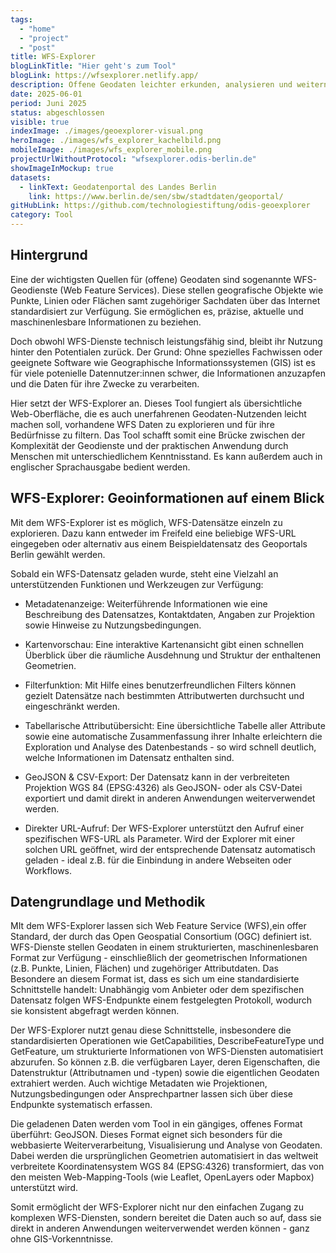```yaml
---
tags:
  - "home"
  - "project"
  - "post"
title: WFS-Explorer
blogLinkTitle: "Hier geht's zum Tool"
blogLink: https://wfsexplorer.netlify.app/
description: Offene Geodaten leichter erkunden, analysieren und weiternutzen
date: 2025-06-01
period: Juni 2025
status: abgeschlossen
visible: true
indexImage: ./images/geoexplorer-visual.png
heroImage: ./images/wfs_explorer_kachelbild.png
mobileImage: ./images/wfs_explorer_mobile.png
projectUrlWithoutProtocol: "wfsexplorer.odis-berlin.de"
showImageInMockup: true
datasets:
  - linkText: Geodatenportal des Landes Berlin
    link: https://www.berlin.de/sen/sbw/stadtdaten/geoportal/
gitHubLink: https://github.com/technologiestiftung/odis-geoexplorer
category: Tool
---
```


## Hintergrund

Eine der wichtigsten Quellen für (offene) Geodaten sind sogenannte WFS-Geodienste (Web Feature Services). Diese stellen geografische Objekte wie Punkte, Linien oder Flächen samt zugehöriger Sachdaten über das Internet standardisiert zur Verfügung. Sie ermöglichen es, präzise, aktuelle und maschinenlesbare Informationen zu beziehen.

Doch obwohl WFS-Dienste technisch leistungsfähig sind, bleibt ihr Nutzung hinter den Potentialen zurück. Der Grund: Ohne spezielles Fachwissen oder geeignete Software wie Geographische Informationssystemen (GIS) ist es für viele potenielle Datennutzer:innen schwer, die Informationen anzuzapfen und die Daten für ihre Zwecke zu verarbeiten.

Hier setzt der WFS-Explorer an. Dieses Tool fungiert als übersichtliche Web-Oberfläche, die es auch unerfahrenen Geodaten-Nutzenden leicht machen soll, vorhandene WFS Daten zu explorieren und für ihre Bedürfnisse zu filtern. Das Tool schafft somit eine Brücke zwischen der Komplexität der Geodienste und der praktischen Anwendung durch Menschen mit unterschiedlichem Kenntnisstand. Es kann außerdem auch in englischer Sprachausgabe bedient werden.

## WFS-Explorer: Geoinformationen auf einem Blick

Mit dem WFS-Explorer ist es möglich, WFS-Datensätze einzeln zu explorieren. Dazu kann entweder im Freifeld eine beliebige WFS-URL eingegeben oder alternativ aus einem Beispieldatensatz des Geoportals Berlin gewählt werden.


<ContentSection class="sm:px-6">

  <ImageSection class="sm:container sm:mx-auto"
    src={image1}
    caption="Die Karte gibt einen ersten Überblick über die räumlichen Ausprägungen des Datensatzes."
  />
</ContentSection>

Sobald ein WFS-Datensatz geladen wurde, steht eine Vielzahl an unterstützenden Funktionen und Werkzeugen zur Verfügung:

- Metadatenanzeige: Weiterführende Informationen wie eine Beschreibung des Datensatzes, Kontaktdaten, Angaben zur Projektion sowie Hinweise zu Nutzungsbedingungen.

- Kartenvorschau: Eine interaktive Kartenansicht gibt einen schnellen Überblick über die räumliche Ausdehnung und Struktur der enthaltenen Geometrien.

- Filterfunktion: Mit Hilfe eines benutzerfreundlichen Filters können gezielt Datensätze nach bestimmten Attributwerten durchsucht und eingeschränkt werden.

- Tabellarische Attributübersicht: Eine übersichtliche Tabelle aller Attribute sowie eine automatische Zusammenfassung ihrer Inhalte erleichtern die Exploration und Analyse des Datenbestands - so wird schnell deutlich, welche Informationen im Datensatz enthalten sind.

- GeoJSON & CSV-Export: Der Datensatz kann in der verbreiteten Projektion WGS 84 (EPSG:4326) als GeoJSON- oder als CSV-Datei exportiert und damit direkt in anderen Anwendungen weiterverwendet werden.

- Direkter URL-Aufruf: Der WFS-Explorer unterstützt den Aufruf einer spezifischen WFS-URL als Parameter. Wird der Explorer mit einer solchen URL geöffnet, wird der entsprechende Datensatz automatisch geladen - ideal z.B. für die Einbindung in andere Webseiten oder Workflows.


<ContentSection class="sm:px-6">

  <ImageSection class="sm:container sm:mx-auto"
    src={image2}
    caption="Die Explore-Funktion erlaubt einen ersten Einblick in die Daten selbst. So können schnell erste Erkenntnisse aus den Daten gewonnen werden." 
  />
</ContentSection>

## Datengrundlage und Methodik

MIt dem WFS-Explorer lassen sich Web Feature Service (WFS),ein offer Standard, der durch das Open Geospatial Consortium (OGC) definiert ist. WFS-Dienste stellen Geodaten in einem strukturierten, maschinenlesbaren Format zur Verfügung - einschließlich der geometrischen Informationen (z.B. Punkte, Linien, Flächen) und zugehöriger Attributdaten. Das Besondere an diesem Format ist, dass es sich um eine standardisierte Schnittstelle handelt: Unabhängig vom Anbieter oder dem spezifischen Datensatz folgen WFS-Endpunkte einem festgelegten Protokoll, wodurch sie konsistent abgefragt werden können.

Der WFS-Explorer nutzt genau diese Schnittstelle, insbesondere die standardisierten Operationen wie GetCapabilities, DescribeFeatureType und GetFeature, um strukturierte Informationen von WFS-Diensten automatisiert abzurufen. So können z.B. die verfügbaren Layer, deren Eigenschaften, die Datenstruktur (Attributnamen und -typen) sowie die eigentlichen Geodaten extrahiert werden. Auch wichtige Metadaten wie Projektionen, Nutzungsbedingungen oder Ansprechpartner lassen sich über diese Endpunkte systematisch erfassen.

Die geladenen Daten werden vom Tool in ein gängiges, offenes Format überführt: GeoJSON. Dieses Format eignet sich besonders für die webbasierte Weiterverarbeitung, Visualisierung und Analyse von Geodaten. Dabei werden die ursprünglichen Geometrien automatisiert in das weltweit verbreitete Koordinatensystem WGS 84 (EPSG:4326) transformiert, das von den meisten Web-Mapping-Tools (wie Leaflet, OpenLayers oder Mapbox) unterstützt wird.

Somit ermöglicht der WFS-Explorer nicht nur den einfachen Zugang zu komplexen WFS-Diensten, sondern bereitet die Daten auch so auf, dass sie direkt in anderen Anwendungen weiterverwendet werden können - ganz ohne GIS-Vorkenntnisse.
